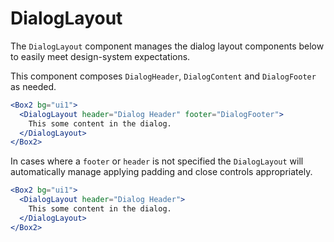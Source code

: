 
<Meta component={DialogLayout} title="Docs/Components/Overlays/Dialog/DialogLayout" />

# DialogLayout

The `DialogLayout` component manages the dialog layout components below to easily meet design-system expectations.

This component composes `DialogHeader`, `DialogContent` and `DialogFooter` as needed.

```jsx
<Box2 bg="ui1">
  <DialogLayout header="Dialog Header" footer="DialogFooter">
    This some content in the dialog.
  </DialogLayout>
</Box2>
```

In cases where a `footer` or `header` is not specified the `DialogLayout` will automatically manage applying padding and close controls appropriately.

```jsx
<Box2 bg="ui1">
  <DialogLayout header="Dialog Header">
    This some content in the dialog.
  </DialogLayout>
</Box2>
```